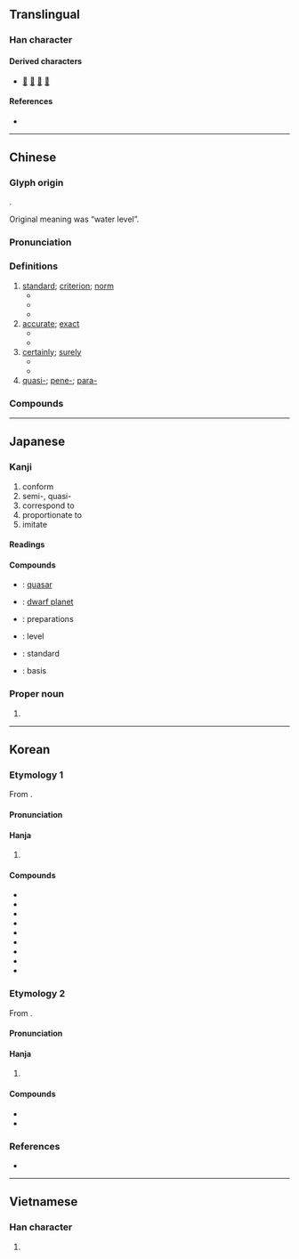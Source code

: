{{also|准|凖}}
{{character info}}
==Translingual==

===Han character===
{{Han char|rn=85|rad=水|as=10|sn=13|four=30401|canj=EGJ|ids=⿱淮十}}

====Derived characters====
* [[𠿶]] [[𢶥]] [[𦡤]] [[𨆒]]

====References====
* {{Han ref|kx=0639.240|dkj=17934|dj=1046.150|hdz=31700.050|uh=6E96|ud=28310|bh=B7C7|bd=47047}}

----

==Chinese==
{{zh-forms|s=准}}

===Glyph origin===
{{Han etym}}
{{Han compound|水|隼|c1=s|c2=p|t1=water|ls=psc}}.

Original meaning was “water level”.

===Pronunciation===
{{zh-pron
|m=zhǔn
|ma=Zh-zhun.ogg
|m-s=
|c=zeon2,zyut3
|c-t=zun2
|g=
|h=pfs=chún
|j=zung2
|mb=
|md=cūng
|mn=chún
|mn-t=zung2
|w=2tsen
|x=
|mc=y
|oc=y
|cat=n,a,adv,pref
}}

===Definitions===
{{zh-hanzi}}

# [[standard]]; [[criterion]]; [[norm]]
#* {{zh-l|標準|standard, norm}}
#* {{zh-l|準則|standard, norm}}
#* {{zh-l|基準|norm, reference frame}}
# [[accurate]]; [[exact]]
#* {{zh-x|這 塊 手錶{biǎo} 很 準。|This watch keeps time very well.}}
#* {{zh-x|他 的 槍法 真 準，一 個 移動 靶 都 沒 有 漏 射。|He is good with a gun, he doesn't miss any moving target.}}
# [[certainly]]; [[surely]]
#* {{zh-x|那 準 不 對。|That is definitely wrong.}}
#* {{zh-x|他 準 是 開玩笑, 要不 就 是 瘋 了。|He '''must''' be joking or else he's mad.}}
# [[quasi-]]; [[pene-]]; [[para-]]

===Compounds===
{{zh-der|侵蝕基準|價值標準|不準|低標準|國際準備|國際水準|三準|平準基金|不當準|平準|一準|不作準|基準|對準|定準|基準點|基準面|基準兵|合準|國家標準|準繩|標準元音|水準測量|水準儀|準話|校準|準確度|標準舞|文化水準|準確|標準|標準字體|抱負水準|準頭|標準語|準兒|準據|沒準兒|推情準理|憑準|看準|標準時間|準星|沒準頭|沒有準兒|標準時|準備金|準譜兒|準點|瞄準|準的|生活水準|標準音|標準時區|準式|準貨幣|有準兒|標準鏡頭|準時|準線|水準|準擬|準備|準保|標準動作|沒準|水準器|標準桿|準平原|標準制|準則|職業水準|鵝準|認準|隆準|蜂準|音準|高標準|精準|鼻準|規矩準繩|若準:nā-chún|掠準:lia̍h-chún;Min Nan}}

{{zh-cat|Elementary}}

----

==Japanese==

===Kanji===
{{ja-kanji|grade=5|rs=水10}}

# conform
# semi-, quasi-
# correspond to
# proportionate to
# imitate

====Readings====
{{ja-readings
|goon=しゅん<しゆん, せち<せち
|kanon=しゅん<しゆん, せつ<せつ
|kanyoon=じゅん<じゆん
|kun=ひとし.い-, みずもり<みづもり-, のり-
}}

====Compounds====
{{der-top|Compounds}}
* {{ja-r|準%星|じゅん%せい}}: [[quasar]]
* {{ja-r|準%惑%星|じゅん%わく%せい}}: [[dwarf planet]]
* {{ja-r|準%備|じゅん%び}}: preparations
* {{ja-r|水%準|すい%じゅん}}: level
* {{ja-r|標%準|ひょう%じゅん}}: standard
* {{ja-r|基%準|き%じゅん}}: basis
{{der-bottom}}

===Proper noun===
{{ja-pos|proper|ひとし}}

# {{given name|ja|male|sort=ひとし}}

----

==Korean==

===Etymology 1===
From {{der|ko|ltc|-}} {{ltc-l|準|id=1}}. 

{{collapse|
* {{hanja-dongguk|쥰〯|cyǔn}}
* {{hanja-hunmong|쥰〮|cyún|身體#상26B|alt=凖|hun=곳〮ᄆᆞᄅᆞ 쥰〮}}
* {{hanja-sinjeung|쥰|cyun|hun=므저울 쥰}}
|Historical readings
|bg=#FFFFFF}}

====Pronunciation====
{{ko-hanja-pron|준|l=y}}

====Hanja====
{{ko-hanja-search}}
{{ko-hanja|준하다|준할|준}}

# {{hanja form of|준|[[standard]]}}

====Compounds====
{{der-top3|Compounds}}
* {{ko-l|준용|準用}}
* {{ko-l|평준|平準}}
* {{ko-l|조준|照準}}
* {{ko-l|비준|批准}}
* {{ko-l|인준|認准}}
* {{ko-l|기준|[[standard]]|基準}}
* {{ko-l|표준|[[standard]]|標準}}
* {{ko-l|준비|[[preparation]]|準備}}
* {{ko-l|수준|[[level]]|水準}}
{{der-bottom}}

===Etymology 2===
From {{der|ko|ltc|-}} {{ltc-l|準|id=2}}. 

{{collapse|
* {{hanja-dongguk|ᄌᆑᇙ〮|cyuyelq}}
* {{hanja-samun|졀|cyel}}
|Historical readings
|bg=#FFFFFF}}

====Pronunciation====
{{ko-hanja-pron|절}}

====Hanja====
{{ko-hanja|[[코|콧]][[마루#Etymology_2|마루]]|절}}

# {{lb|ko|archaic}} {{hanja form of|절|[[nose bridge]]}}

====Compounds====
{{der-top|Compounds}}
* {{ko-l|절두|準頭}}
* {{ko-l|응절|鷹準}}
{{der-bottom}}

===References===
* {{R:hanjadoc|6274}}

----

==Vietnamese==

===Han character===
{{vi-readings|reading=chuẩn, choán, chốn, chủn, trúng, trốn|rs=水10}}

# {{rfdef|vi|sort=水10}}